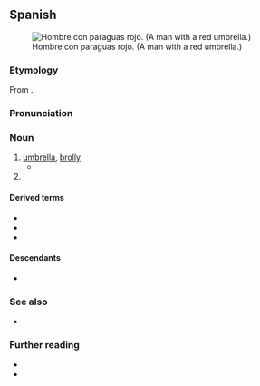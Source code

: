 {{also|paragüas}}
==Spanish==
[[File:Happy man in a rainy day.jpg|thumb|Hombre con paraguas rojo. (A man with a red umbrella.)]]

===Etymology===
From {{compound|es|parar|aguas|t1=to [[stop]]|t2=[[water]]}}.<!-- confirmed with real. dicc. esp. not "para" (for) + "agua" (water) -->

===Pronunciation===
{{es-IPA}}

===Noun===
{{es-noun|m}}

# [[umbrella]], [[brolly]] {{q|UK}}
#* {{quote-book|es|year=2011|author=Héctor Abad Faciolince|title=Oriente empieza en El Cairo|publisher=alfaguara|isbn=9789587581881
|passage=No sirven las gabardinas ni los '''paraguas''' en Egipto.|t=Raincoats and '''umbrellas''' are useless in Egypt.}}
# {{noun form of|es|paragua||p}}

====Derived terms====
* {{l|es|paraguazo|g=m}}
* {{l|es|paragüero|g=m}}
* {{l|es|paragüita|g=f}}

====Descendants====
* {{desc|ca|paraigua|cal=1}}

===See also===
* {{l|es|parasol}}

===Further reading===
* {{R:es:DRAE}}
* {{pedia|lang=es}}

{{cln|es|verb-noun compounds}}